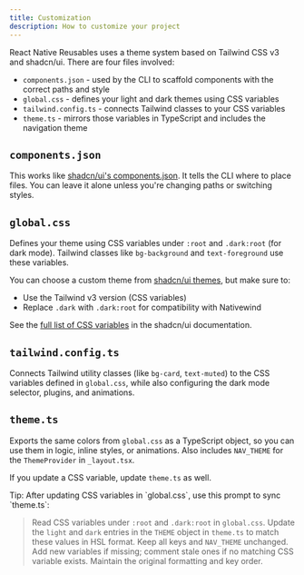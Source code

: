 ```yaml
---
title: Customization
description: How to customize your project
---
```


React Native Reusables uses a theme system based on Tailwind CSS v3 and shadcn/ui. There are four files involved:

- `components.json` - used by the CLI to scaffold components with the correct paths and style  
- `global.css` - defines your light and dark themes using CSS variables  
- `tailwind.config.ts` - connects Tailwind classes to your CSS variables  
- `theme.ts` - mirrors those variables in TypeScript and includes the navigation theme  


## `components.json`

This works like [shadcn/ui's components.json](https://ui.shadcn.com/docs/components-json). It tells the CLI where to place files. You can leave it alone unless you're changing paths or switching styles.

## `global.css`

Defines your theme using CSS variables under `:root` and `.dark:root` (for dark mode). Tailwind classes like `bg-background` and `text-foreground` use these variables.

You can choose a custom theme from [shadcn/ui themes](https://ui.shadcn.com/themes), but make sure to:

- Use the Tailwind v3 version (CSS variables)
- Replace `.dark` with `.dark:root` for compatibility with Nativewind

See the [full list of CSS variables](https://ui.shadcn.com/docs/theming#list-of-variables) in the shadcn/ui documentation.

## `tailwind.config.ts`

Connects Tailwind utility classes (like `bg-card`, `text-muted`) to the CSS variables defined in `global.css`, while also configuring the dark mode selector, plugins, and animations.

## `theme.ts`

Exports the same colors from `global.css` as a TypeScript object, so you can use them in logic, inline styles, or animations. Also includes `NAV_THEME` for the `ThemeProvider` in `_layout.tsx`.

If you update a CSS variable, update `theme.ts` as well.



<div className='text-sm *:text-muted-foreground *:font-normal py-2 *:leading-7'>

<div className='-mb-1.5 *:text-foreground'>
  <span className='font-medium'>Tip</span>:  After updating CSS variables in `global.css`, use this prompt to sync `theme.ts`:
</div>

> Read CSS variables under `:root` and `.dark:root` in `global.css`.
> Update the `light` and `dark` entries in the `THEME` object in `theme.ts` to match these values in HSL format.
> Keep all keys and `NAV_THEME` unchanged.
> Add new variables if missing; comment stale ones if no matching CSS variable exists.
> Maintain the original formatting and key order.

</div>